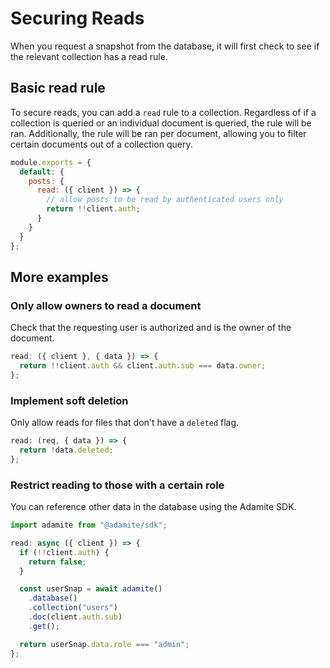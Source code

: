 # Securing Reads

<span className="lead">
  When you request a snapshot from the database, it will first check to see if
  the relevant collection has a read rule.
</span>

## Basic read rule

<section>

<div>

To secure reads, you can add a `read` rule to a collection. Regardless of if a collection is queried or an individual document is queried, the rule will be ran. Additionally, the rule will be ran per document, allowing you to filter certain documents out of a collection query.

</div>

```js
module.exports = {
  default: {
    posts: {
      read: ({ client }) => {
        // allow posts to be read by authenticated users only
        return !!client.auth;
      }
    }
  }
};
```

</section>

## More examples

### Only allow owners to read a document

<section>

<div>

Check that the requesting user is authorized and is the owner of the document.

</div>

```js
read: ({ client }, { data }) => {
  return !!client.auth && client.auth.sub === data.owner;
};
```

</section>

### Implement soft deletion

<section>

<div>

Only allow reads for files that don't have a `deleted` flag.

</div>

```js
read: (req, { data }) => {
  return !data.deleted;
};
```

</section>

### Restrict reading to those with a certain role

<section>

<div>

You can reference other data in the database using the Adamite SDK.

</div>

```js
import adamite from "@adamite/sdk";

read: async ({ client }) => {
  if (!!client.auth) {
    return false;
  }

  const userSnap = await adamite()
    .database()
    .collection("users")
    .doc(client.auth.sub)
    .get();

  return userSnap.data.role === "admin";
};
```

</section>
